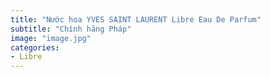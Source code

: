 ```yaml
---
title: "Nước hoa YVES SAINT LAURENT Libre Eau De Parfum"
subtitle: "Chính hãng Pháp"
image: "image.jpg"
categories:
- Libre
---
```

